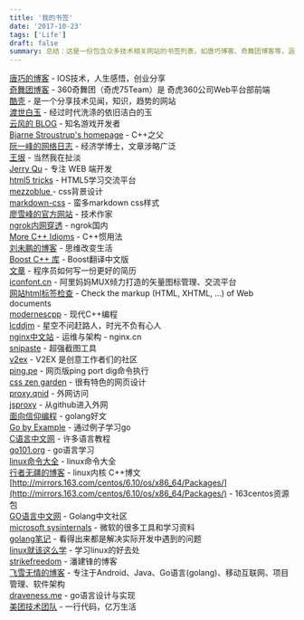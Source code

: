 ```yaml
---
title: '我的书签'
date: '2017-10-23'
tags: ['Life']
draft: false
summary: 总结：这是一份包含众多技术相关网站的书签列表，如唐巧博客、奇舞团博客等，涵盖 IOS 技术、前端、C++等多个领域，还有各种工具和学习资源网站。 
---
```


[唐巧的博客](http://blog.devtang.com/) - IOS技术，人生感悟，创业分享  
[奇舞团博客](https://75team.com/post/list) - 360奇舞团（奇虎75Team）是 奇虎360公司Web平台部前端  
[酷壳](https://coolshell.cn/) - 是一个分享技术见闻，知识，趋势的网站  
[渡世白玉](http://www.dushibaiyu.com/) - 经过时代洗涤的依旧洁白的玉  
[云风的 BLOG](https://blog.codingnow.com/) - 知名游戏开发者  
[Bjarne Stroustrup's homepage](http://www.stroustrup.com/) - C++之父  
[阮一峰的网络日志](http://www.ruanyifeng.com/blog/) - 经济学博士，文章涉略广泛    
[王垠](http://www.yinwang.org) - 当然我在扯淡  
[Jerry Qu](https://imququ.com/) - 专注 WEB 端开发  
[html5 tricks](http://www.html5tricks.com/) - HTML5学习交流平台  
[mezzoblue ](http://www.mezzoblue.com/zengarden/alldesigns/) - css背景设计  
[markdown-css](http://jasonm23.github.io/markdown-css-themes/) - 蛮多markdown css样式  
[廖雪峰的官方网站](https://www.liaoxuefeng.com/) - 技术作家  
[ngrok内网穿透](https://natapp.cn/) - ngrok国内  
[More C++ Idioms](https://en.wikibooks.org/wiki/More_C%2B%2B_Idioms) - C++惯用法  
[刘未鹏的博客](http://mindhacks.cn/) - 思维改变生活  
[Boost C++ 库](http://zh.highscore.de/cpp/boost/) - Boost翻译中文版  
[文章](https://zhuanlan.zhihu.com/p/38431524) - 程序员如何写一份更好的简历  
[iconfont.cn](http://www.iconfont.cn/home/index) - 阿里妈妈MUX倾力打造的矢量图标管理、交流平台  
[网站html标签检查](https://validator.w3.org) - Check the markup (HTML, XHTML, …) of Web documents  
[modernescpp](http://www.modernescpp.com/index.php) - 现代C++编程  
[lcddjm](https://www.lcddjm.com)   - 星空不问赶路人，时光不负有心人  
[nginx中文站](http://www.nginx.cn) - 运维与架构 - nginx.cn  
[snipaste](https://www.snipaste.com/download.html)  - 超强截图工具  
[v2ex](https://www.v2ex.com) - V2EX 是创意工作者们的社区  
[ping.pe](http://ping.pe/) - 网页版ping port dig命令执行    
[css zen garden](http://www.mezzoblue.com/zengarden/alldesigns/) - 很有特色的网页设计  
[proxy.qnid](https://proxy.qnid.cc/) - 外网访问  
[jsproxy](https://github.com/EtherDream/jsproxy/) - 从github进入外网   
[面向信仰编程](https://draveness.me/) - golang好文  
[Go by Example](https://gobyexample.com/) - 通过例子学习go  
[C语言中文网](http://c.biancheng.net/) - 许多语言教程  
[go101.org](https://go101.org/article/101.html) - go语言学习  
[linux命令大全](https://man.linuxde.net/) - linux命令大全  
[行者无疆的博客](http://blog.sina.com.cn/s/articlelist_3035597182_0_1.html) - linux内核 C++博文  
[http://mirrors.163.com/centos/6.10/os/x86_64/Packages/](http://mirrors.163.com/centos/6.10/os/x86_64/Packages/) - 163centos资源包  
[GO语言中文网](https://studygolang.com/)  - Golang中文社区  
[microsoft sysinternals](https://docs.microsoft.com/zh-cn/sysinternals/) - 微软的很多工具和学习资料  
[golang笔记](https://golangnote.com/) - 看得出来都是解决实际开发中遇到的问题  
[linux就该这么学](https://www.linuxprobe.com/) - 学习linux的好去处   
[strikefreedom](https://strikefreedom.top/) - 潘建锋的博客  
[飞雪无情的博客](https://www.flysnow.org/) - 专注于Android、Java、Go语言(golang)、移动互联网、项目管理、软件架构  
[draveness.me](https://draveness.me/golang/) - go语言设计与实现   
[美团技术团队](https://tech.meituan.com/) - 一行代码，亿万生活